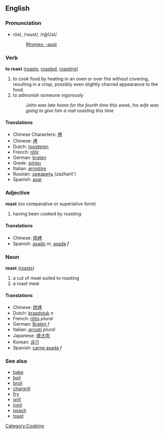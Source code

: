 ==English==
===Pronunciation===
*rōst, /rəʊst/, /r@Ust/
*:[[Rhymes:English:-əʊst|Rhymes: -əʊst]]
[[Category:Cooking]]
===Verb===
'''to roast''' ([[roasts]], [[roasted]], [[roasting]])

# to cook food by heating in an oven or over fire without covering, resulting in a crisp, possibly even slightly charred appearance to the food.
# to admonish someone vigorously
#:''John was late home for the fourth time this week, his wife was going to give him a real roasting this time''

====Translations====
*Chinese Characters: [[烤]]
*Chinese: [[烤]]
*Dutch: [[roosteren]]
*French: [[rôtir]]
*German: [[braten]]
*Greek: [[ψήσει]]
*Italian: [[arrostire]]
*Russian: [[зажарить]] (zazharit')
*Spanish: [[asar]]

===Adjective===
'''roast''' (no comparative or superlative form)

# having been cooked by roasting

====Translations====
*Chinese: [[烘烤]]
*Spanish: [[asado]] ''m'', [[asada]] ''f''

===Noun===
'''roast''' ([[roasts]])

<!-- real defs needed -->
# a cut of meat suited to roasting
# a roast meal

====Translations====
*Chinese: [[烘烤]]
*Dutch: [[braadstuk]] ''n''
*French: [[rôtis]] ''plural''
*German: [[Braten]] ''f''
*Italian: [[arrosti]] ''plural''
*Japanese: [[焼き肉]]
*Korean: [[굽기]]
*Spanish: [[carne asada]] ''f''

===See also===
*[[bake]]
*[[boil]]
*[[broil]]
*[[chargrill]]
*[[fry]]
*[[grill]]
*[[joint]]
*[[poach]]
*[[toast]]